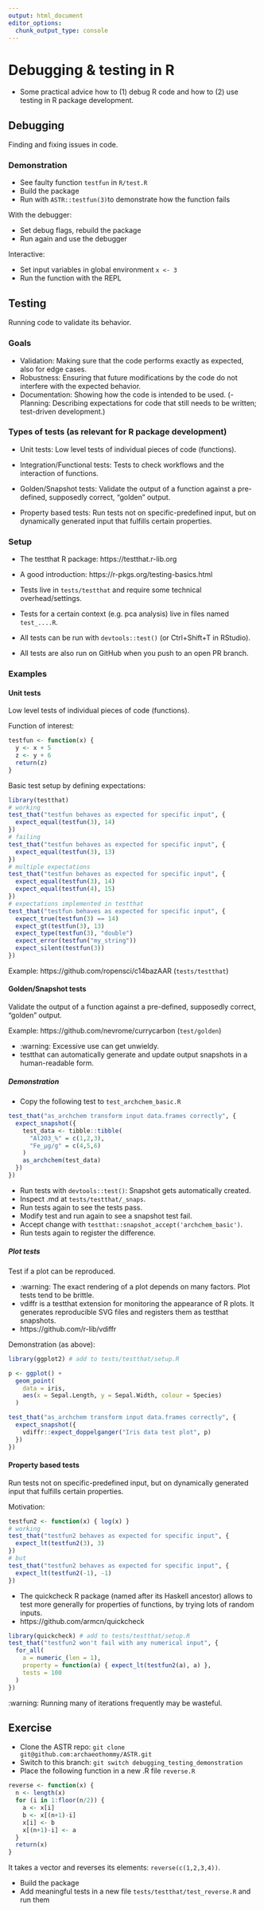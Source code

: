```yaml
---
output: html_document
editor_options: 
  chunk_output_type: console
---
```


# Debugging & testing in R

- Some practical advice how to (1) debug R code and how to (2) use testing in R package development.

## Debugging

Finding and fixing issues in code.

### Demonstration

- See faulty function `testfun` in `R/test.R`
- Build the package
- Run with `ASTR::testfun(3)`to demonstrate how the function fails

With the debugger:

- Set debug flags, rebuild the package
- Run again and use the debugger

Interactive:

- Set input variables in global environment `x <- 3`
- Run the function with the REPL

## Testing

Running code to validate its behavior.

### Goals

- Validation:
    Making sure that the code performs exactly as expected,
    also for edge cases.
- Robustness:
    Ensuring that future modifications by the code do not interfere
    with the expected behavior.
- Documentation:
    Showing how the code is intended to be used.
(- Planning:
    Describing expectations for code that still needs to be written;
    test-driven development.)

### Types of tests (as relevant for R package development)

- Unit tests:
    Low level tests of individual pieces of code (functions).
- Integration/Functional tests:
    Tests to check workflows and the interaction of functions.

- Golden/Snapshot tests:
    Validate the output of a function against a pre-defined,
    supposedly correct, "golden" output.
- Property based tests:
    Run tests not on specific-predefined input, but on dynamically
    generated input that fulfills certain properties.

### Setup

- The testthat R package: https://testthat.r-lib.org
- A good introduction: https://r-pkgs.org/testing-basics.html

- Tests live in `tests/testthat` and require some technical overhead/settings.
- Tests for a certain context (e.g. pca analysis) live in files named `test_....R`.
- All tests can be run with `devtools::test()` (or Ctrl+Shift+T in RStudio).
- All tests are also run on GitHub when you push to an open PR branch.

### Examples

#### Unit tests

Low level tests of individual pieces of code (functions).

Function of interest:

```r
testfun <- function(x) {
  y <- x + 5
  z <- y + 6
  return(z)
}
```

Basic test setup by defining expectations:

```r
library(testthat)
# working
test_that("testfun behaves as expected for specific input", {
  expect_equal(testfun(3), 14)
})
# failing
test_that("testfun behaves as expected for specific input", {
  expect_equal(testfun(3), 13)
})
# multiple expectations
test_that("testfun behaves as expected for specific input", {
  expect_equal(testfun(3), 14)
  expect_equal(testfun(4), 15)
})
# expectations implemented in testthat
test_that("testfun behaves as expected for specific input", {
  expect_true(testfun(3) == 14)
  expect_gt(testfun(3), 13)
  expect_type(testfun(3), "double")
  expect_error(testfun("my_string"))
  expect_silent(testfun(3))
})
```

Example: https://github.com/ropensci/c14bazAAR (`tests/testthat`)

#### Golden/Snapshot tests

Validate the output of a function against a pre-defined, supposedly correct, "golden" output.

Example: https://github.com/nevrome/currycarbon (`test/golden`)

- :warning: Excessive use can get unwieldy.
- testthat can automatically generate and update output snapshots in a human-readable form.

##### Demonstration

- Copy the following test to `test_archchem_basic.R`

```r
test_that("as_archchem transform input data.frames correctly", {
  expect_snapshot({
    test_data <- tibble::tibble(
      "Al2O3_%" = c(1,2,3),
      "Fe_µg/g" = c(4,5,6)
    )
    as_archchem(test_data)
  })
})
```

- Run tests with `devtools::test()`: Snapshot gets automatically created.
- Inspect .md at `tests/testthat/_snaps`.
- Run tests again to see the tests pass.
- Modify test and run again to see a snapshot test fail.
- Accept change with `testthat::snapshot_accept('archchem_basic')`.
- Run tests again to register the difference.

##### Plot tests

Test if a plot can be reproduced.

- :warning: The exact rendering of a plot depends on many factors. Plot tests tend to be brittle.
- vdiffr is a testthat extension for monitoring the appearance of R plots. It generates reproducible SVG files and registers them as testthat snapshots.
- https://github.com/r-lib/vdiffr

Demonstration (as above):

```r
library(ggplot2) # add to tests/testthat/setup.R

p <- ggplot() +
  geom_point(
    data = iris,
    aes(x = Sepal.Length, y = Sepal.Width, colour = Species)
  )

test_that("as_archchem transform input data.frames correctly", {
  expect_snapshot({
    vdiffr::expect_doppelganger("Iris data test plot", p)
  })
})
```

#### Property based tests

Run tests not on specific-predefined input, but on dynamically generated input that fulfills certain properties.

Motivation:

```r
testfun2 <- function(x) { log(x) }
# working
test_that("testfun2 behaves as expected for specific input", {
  expect_lt(testfun2(3), 3)
})
# but
test_that("testfun2 behaves as expected for specific input", {
  expect_lt(testfun2(-1), -1)
})
```

- The quickcheck R package (named after its Haskell ancestor) allows to test more generally for properties of functions, by trying lots of random inputs.
- https://github.com/armcn/quickcheck

```r
library(quickcheck) # add to tests/testthat/setup.R
test_that("testfun2 won't fail with any numerical input", {
  for_all(
    a = numeric_(len = 1),
    property = function(a) { expect_lt(testfun2(a), a) },
    tests = 100
  )
})
```

:warning: Running many of iterations frequently may be wasteful.

## Exercise

- Clone the ASTR repo: `git clone git@github.com:archaeothommy/ASTR.git`
- Switch to this branch: `git switch debugging_testing_demonstration`
- Place the following function in a new .R file `reverse.R`

```r
reverse <- function(x) {
  n <- length(x)
  for (i in 1:floor(n/2)) {
    a <- x[i]
    b <- x[(n+1)-i]
    x[i] <- b
    x[(n+1)-i] <- a
  }
  return(x)
}
```

It takes a vector and reverses its elements: `reverse(c(1,2,3,4))`.

- Build the package
- Add meaningful tests in a new file `tests/testthat/test_reverse.R` and run them
